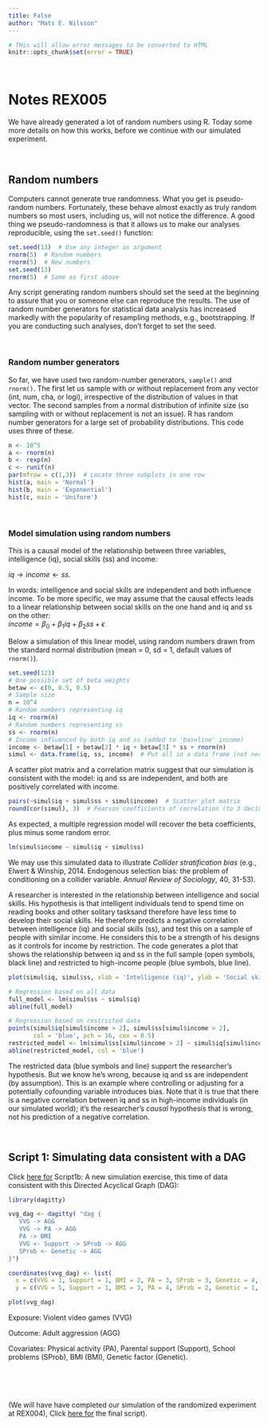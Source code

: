 ---
title: False
author: "Mats E. Nilsson"
---


```{r setup, cache = FALSE, echo = FALSE}
# THis will allow error messages to be converted to HTML
knitr::opts_chunk$set(error = TRUE)
```


\  
\  

# Notes REX005
We have already generated a lot of random numbers using R. Today some more details 
on how this works, before we continue with our simulated experiment.


\  

## Random numbers
Computers cannot generate true randomness. What you get is pseudo-random
numbers. Fortunately, these behave almost exactly as truly random numbers so
most users, including us, will not notice the difference. A good thing
we pseudo-randomness is that it allows us to make our analyses reproducible, 
using the `set.seed()` function:
```{r}
set.seed(13)  # Use any integer as argument
rnorm(5)  # Random numbers
rnorm(5)  # New numbers
set.seed(13)
rnorm(5)  # Same as first above
```

Any script generating random numbers should set the seed at the
beginning to assure that you or someone else can reproduce the results.
The use of random number generators for statistical data analysis has
increased markedly with the popularity of resampling methods, e.g., bootstrapping. 
If you are conducting such analyses, don't forget to set the seed.

\  


### Random number generators
So far, we have used two random-number generators, `sample()` and
`rnorm()`. The first let us sample with or without replacement from any 
vector (int, num, cha, or logi), irrespective of the distribution of values in
that vector. The second  samples from a normal distribution of infinite size
(so sampling with or without replacement is not an issue). R has random number 
generators for a large set of probability distributions. This code uses three of 
these.  
```{r, fig.width = 7, fig.height = 4}
n <- 10^5
a <- rnorm(n)
b <- rexp(n)
c <- runif(n)
par(mfrow = c(1,3))  # Locate three subplots in one row
hist(a, main = 'Normal')
hist(b, main = 'Exponential')
hist(c, main = 'Uniform')
```

\  


### Model simulation using random numbers
This is a causal model of the relationship between three variables, 
intelligence (iq), social skills (ss) and income: 

$iq\rightarrow{income}\leftarrow{ss}$.  

In words: intelligence and social skills
are independent and both influence income. To be more specific, we may assume
that the causal effects leads to a linear relationship between social skills on 
the one hand and iq and ss on the other:  
$income = \beta_0 + \beta_1iq + \beta_2ss +\epsilon$  

Below a simulation of this linear model, using random numbers drawn 
from the standard normal distribution (mean = 0, sd = 1, default values of 
`rnorm()`).
```{r}
set.seed(123)
# One possible set of beta weights
betaw <- c(0, 0.5, 0.5) 
# Sample size
n = 10^4
# Random numbers representing iq
iq <- rnorm(n)  
# Random numbers representing ss
ss <- rnorm(n) 
# Income influenced by both iq and ss (added to 'baseline' income)
income <- betaw[1] + betaw[2] * iq + betaw[3] * ss + rnorm(n)  
simul <- data.frame(iq, ss, income)  # Put all in a data frame (not necessary)
```

A scatter plot matrix and a correlation matrix suggest that our simulation is 
consistent with the model: iq and ss are independent, and both are positively
correlated with income.
```{r}
pairs(~simul$iq + simul$ss + simul$income)  # Scatter plot matrix
round(cor(simul), 3)  # Pearson coefficients of correlation (to 3 decimals)
```

As expected, a multiple regression model will recover the beta coefficients, 
plus minus some random error.
```{r}
lm(simul$income ~ simul$iq + simul$ss)
```
  
We may use this simulated data to illustrate *Collider stratification bias*
(e.g., Elwert & Winship, 2014. Endogenous selection bias: the problem of 
conditioning on a collider variable. *Annual Review of Sociology*, 40, 31-53).  

A researcher is interested in the relationship between intelligence and social
skills. His hypothesis is that intelligent individuals tend to spend time on
reading books and other solitary tasksand therefore have less time to develop their
social skills. He therefore predicts a negative correlation between intelligence 
(iq) and social skills (ss), and test this on a sample of people with similar income. 
He considers this to be a strength of his designs as it controls for income by restriction. 
The code generates a plot that shows the relationship between iq and ss in the 
full sample (open symbols, black line) and restricted to high-income people 
(blue symbols, blue line).  
```{r, fig.width = 5, fig.height = 5}
plot(simul$iq, simul$ss, xlab = 'Intelligence (iq)', ylab = 'Social skills (ss)')

# Regression based on all data
full_model <- lm(simul$ss ~ simul$iq)
abline(full_model)

# Regression based on restricted data
points(simul$iq[simul$income > 2], simul$ss[simul$income > 2],
       col = 'blue', pch = 16, cex = 0.5)
restricted_model <- lm(simul$ss[simul$income > 2] ~ simul$iq[simul$income > 2])
abline(restricted_model, col = 'blue')

```

The restricted data (blue symbols and line) support the researcher's hypothesis. 
But we know he's wrong, because iq and ss are independent (by assumption). This
is an example where controlling or adjusting for a potentially cofounding 
variable introduces bias. Note that it is true that there is a negative
correlation between iq and ss in high-income individuals (in our simulated 
world); it's the researcher's *causal* hypothesis that is wrong, not his 
prediction of a negative correlation.

\  


## Script 1: Simulating data consistent with a DAG
Click
<a href="script1b_5.R" target="_blank">here for</a>
Script1b: A new simulation exercise, this time of data consistent with this Directed Acyclical Graph (DAG):

```{r}
library(dagitty) 

vvg_dag <- dagitty( "dag {
   VVG -> AGG
   VVG -> PA -> AGG
   PA -> BMI
   VVG <- Support -> SProb -> AGG
   SProb <- Genetic -> AGG
}")

coordinates(vvg_dag) <- list(
  x = c(VVG = 1, Support = 1, BMI = 2, PA = 3, SProb = 3, Genetic = 4, AGG = 4),
  y = c(VVG = 5, Support = 1, BMI = 3, PA = 4, SProb = 2, Genetic = 1, AGG = 5))

plot(vvg_dag)

```
  
  
Exposure: Violent video games (VVG)   

Outcome: Adult aggression (AGG)  

Covariates: Physical activity (PA), Parental support (Support), 
School problems (SProb), BMI (BMI), Genetic factor (Genetic).

<br>
<br>
<br>

(We will have have completed our simulation of the randomized experiment at REX004), 
Click
<a href="script1a_not_yet.R" target="_blank">here for</a> the final script). 





